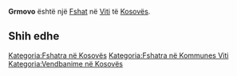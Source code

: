 {{Fshat në Kosovës
 | Emri                = Grmovo
| sqi_V_name = Gërmovë
| sqi_V_FULL_NAME_RO = Gërmovë Grmovo
| sqi_V_FULL_NAME_ND_RO = Germove Grmovo
| sqi_V_SORT_NAME_RG = GERMOVE GRMOVO
| sqi_V_FULL_NAME_RG = Gërmovë Grmovo
| sqi_V_FULL_NAME_ND_RG = Germove Grmovo
| srp_N_name = Grmovo
| srp_N_FULL_NAME_RO = Grmovo
| srp_N_FULL_NAME_ND_RO = Grmovo
| srp_N_SORT_NAME_RG = GRMOVO
| srp_N_FULL_NAME_RG = Grmovo
| srp_N_FULL_NAME_ND_RG = Grmovo
| srp_NS_name = Грмово
| srp_NS_FULL_NAME_RO = Грмово
| srp_NS_FULL_NAME_ND_RO = Грмово
| srp_NS_SORT_NAME_RG = ГРМОВО
| srp_NS_FULL_NAME_RG = Грмово
| srp_NS_FULL_NAME_ND_RG = Грмово

 | Emri (Rasa dhanore) = 
 | Figura              = 
 | Shteti              = Kosovo
 | Komuna              = Viti
 | Kodi postar         = 
 | Sipërfaqja          = 

 | Popullsia           = 

 | Regj. i popullsisë  = 
 | Dend. e popullsisë  = 
 | Faqja zyrtare       = 
 <!--- Koordinatat ----> 
 | Gjerësia            = 42.32
 | Gjatësia            = 21.315278
 | Lartësia            = 
}}
'''Grmovo''' është një [[Fshat]] në [[Viti]] të [[Kosovës]].

<!-- == Gjeografia == -->
<!-- == Historia == -->
<!-- == Demografia == -->
== Shih edhe ==
{{Komuna Viti}}
{{Kosovo-Administrata-Cung}}

[[Kategoria:Fshatra në Kosovës]]
[[Kategoria:Fshatra në Kommunes Viti]]
[[Kategoria:Vendbanime në Kosovës]]